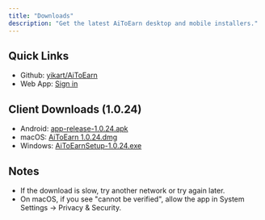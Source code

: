 ```yaml
---
title: "Downloads"
description: "Get the latest AiToEarn desktop and mobile installers."
---
```


## Quick Links

- Github: [yikart/AiToEarn](https://github.com/yikart/AiToEarn)
- Web App: [Sign in](https://aitoearn.ai/en/accounts)

## Client Downloads (1.0.24)

- Android: [app-release-1.0.24.apk](https://aitoearn-download.s3.ap-southeast-1.amazonaws.com/aitoearn-download/1.0.24/app-release-1.0.24.apk)
- macOS: [AiToEarn 1.0.24.dmg](https://aitoearn-download.s3.ap-southeast-1.amazonaws.com/aitoearn-download/1.0.24/AiToEarn+1.0.24.dmg)
- Windows: [AiToEarnSetup-1.0.24.exe](https://aitoearn-download.s3.ap-southeast-1.amazonaws.com/aitoearn-download/1.0.24/AiToEarnSetup-1.0.24.exe)

## Notes

- If the download is slow, try another network or try again later.
- On macOS, if you see "cannot be verified", allow the app in System Settings → Privacy & Security.


